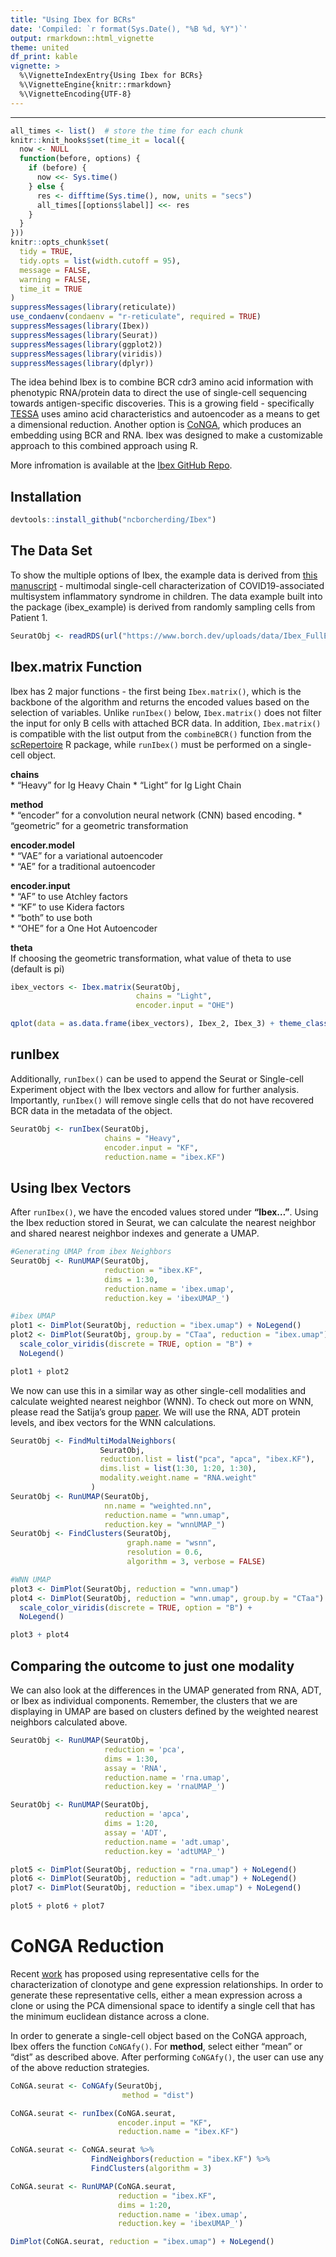```yaml
---
title: "Using Ibex for BCRs"
date: 'Compiled: `r format(Sys.Date(), "%B %d, %Y")`'
output: rmarkdown::html_vignette
theme: united
df_print: kable
vignette: >
  %\VignetteIndexEntry{Using Ibex for BCRs}
  %\VignetteEngine{knitr::rmarkdown}
  %\VignetteEncoding{UTF-8}
---
```

***

<style>
p.caption {
  font-size: 0.9em;
}
</style>
 
```r
all_times <- list()  # store the time for each chunk
knitr::knit_hooks$set(time_it = local({
  now <- NULL
  function(before, options) {
    if (before) {
      now <<- Sys.time()
    } else {
      res <- difftime(Sys.time(), now, units = "secs")
      all_times[[options$label]] <<- res
    }
  }
}))
knitr::opts_chunk$set(
  tidy = TRUE,
  tidy.opts = list(width.cutoff = 95),
  message = FALSE,
  warning = FALSE,
  time_it = TRUE
)
suppressMessages(library(reticulate))
use_condaenv(condaenv = "r-reticulate", required = TRUE)
suppressMessages(library(Ibex))
suppressMessages(library(Seurat))
suppressMessages(library(ggplot2))
suppressMessages(library(viridis))
suppressMessages(library(dplyr))
```


The idea behind Ibex is to combine BCR cdr3 amino acid information with phenotypic RNA/protein data to direct the use of single-cell sequencing towards antigen-specific discoveries.  This is a growing field - specifically [TESSA](https://github.com/jcao89757/TESSA) uses amino acid characteristics and autoencoder as a means to get a dimensional reduction. Another option is [CoNGA](https://github.com/phbradley/conga), which produces an embedding using BCR and RNA. Ibex was designed to make a customizable approach to this combined approach using R.

More infromation is available at the [Ibex GitHub Repo](https://github.com/ncborcherding/Ibex).

## Installation

```r
devtools::install_github("ncborcherding/Ibex")
```

## The Data Set

To show the multiple options of Ibex, the example data is derived from [this manuscript](https://pubmed.ncbi.nlm.nih.gov/33891889/) - multimodal single-cell characterization of COVID19-associated multisystem inflammatory syndrome in children. The data example built into the package (ibex_example) is derived from randomly sampling cells from Patient 1.

```r
SeuratObj <- readRDS(url("https://www.borch.dev/uploads/data/Ibex_FullExample.rds"))
```


## Ibex.matrix Function

Ibex has 2 major functions - the first being ```Ibex.matrix()```, which is the backbone of the algorithm and returns the encoded values based on the selection of variables. Unlike ```runIbex()``` below, ```Ibex.matrix()``` does not filter the input for only B cells with attached BCR data. In addition, ```Ibex.matrix()``` is compatible with the list output from the ```combineBCR()``` function from the [scRepertoire](https://github.com/ncborcherding/scRepertoire) R package, while ```runIbex()``` must be performed on a single-cell object.

**chains**  
* "Heavy" for Ig Heavy Chain 
* "Light" for Ig Light Chain 

**method**  
* "encoder" for a convolution neural network (CNN) based encoding. 
* "geometric" for a geometric transformation  

**encoder.model**  
* "VAE" for a variational autoencoder  
* "AE" for a traditional autoencoder  

**encoder.input**  
* "AF" to use Atchley factors  
* "KF" to use Kidera factors  
* "both" to use both  
* "OHE" for a One Hot Autoencoder

**theta**  
If choosing the geometric transformation, what value of theta to use (default is pi)


```r
ibex_vectors <- Ibex.matrix(SeuratObj, 
                            chains = "Light",
                            encoder.input = "OHE")

qplot(data = as.data.frame(ibex_vectors), Ibex_2, Ibex_3) + theme_classic()
```

## runIbex

Additionally, ```runIbex()``` can be used to append the Seurat or Single-cell Experiment object with the Ibex vectors and allow for further analysis. Importantly, ```runIbex()``` will remove single cells that do not have recovered BCR data in the metadata of the object. 
                    
```r
SeuratObj <- runIbex(SeuratObj, 
                     chains = "Heavy",
                     encoder.input = "KF", 
                     reduction.name = "ibex.KF")
```


## Using Ibex Vectors

After ```runIbex()```, we have the encoded values stored under **"Ibex..."**. Using the Ibex reduction stored in Seurat, we can calculate the nearest neighbor and shared nearest neighbor indexes and generate a UMAP.

```r
#Generating UMAP from ibex Neighbors
SeuratObj <- RunUMAP(SeuratObj, 
                     reduction = "ibex.KF",
                     dims = 1:30,
                     reduction.name = 'ibex.umap', 
                     reduction.key = 'ibexUMAP_')

#ibex UMAP
plot1 <- DimPlot(SeuratObj, reduction = "ibex.umap") + NoLegend()
plot2 <- DimPlot(SeuratObj, group.by = "CTaa", reduction = "ibex.umap") + 
  scale_color_viridis(discrete = TRUE, option = "B") + 
  NoLegend()

plot1 + plot2
```

We now can use this in a similar way as other single-cell modalities and calculate weighted nearest neighbor (WNN). To check out more on WNN, please read the Satija's group [paper](https://pubmed.ncbi.nlm.nih.gov/34062119/). We will use the RNA, ADT protein levels, and ibex vectors for the WNN calculations. 

```r
SeuratObj <- FindMultiModalNeighbors(
                    SeuratObj, 
                    reduction.list = list("pca", "apca", "ibex.KF"), 
                    dims.list = list(1:30, 1:20, 1:30), 
                    modality.weight.name = "RNA.weight"
                  )
SeuratObj <- RunUMAP(SeuratObj, 
                     nn.name = "weighted.nn", 
                     reduction.name = "wnn.umap", 
                     reduction.key = "wnnUMAP_")
SeuratObj <- FindClusters(SeuratObj, 
                          graph.name = "wsnn", 
                          resolution = 0.6,
                          algorithm = 3, verbose = FALSE)

#WNN UMAP
plot3 <- DimPlot(SeuratObj, reduction = "wnn.umap")
plot4 <- DimPlot(SeuratObj, reduction = "wnn.umap", group.by = "CTaa") + 
  scale_color_viridis(discrete = TRUE, option = "B") + 
  NoLegend()

plot3 + plot4
```

## Comparing the outcome to just one modality

We can also look at the differences in the UMAP generated from RNA, ADT, or Ibex as individual components. Remember, the clusters that we are displaying in UMAP are based on clusters defined by the weighted nearest neighbors calculated above. 

```r
SeuratObj <- RunUMAP(SeuratObj, 
                     reduction = 'pca', 
                     dims = 1:30, 
                     assay = 'RNA', 
                     reduction.name = 'rna.umap', 
                     reduction.key = 'rnaUMAP_')

SeuratObj <- RunUMAP(SeuratObj, 
                     reduction = 'apca', 
                     dims = 1:20, 
                     assay = 'ADT', 
                     reduction.name = 'adt.umap', 
                     reduction.key = 'adtUMAP_')

plot5 <- DimPlot(SeuratObj, reduction = "rna.umap") + NoLegend()
plot6 <- DimPlot(SeuratObj, reduction = "adt.umap") + NoLegend()
plot7 <- DimPlot(SeuratObj, reduction = "ibex.umap") + NoLegend()

plot5 + plot6 + plot7
```

# CoNGA Reduction

Recent [work](https://pubmed.ncbi.nlm.nih.gov/34426704/) has proposed using representative cells for the characterization of clonotype and gene expression relationships. In order to generate these representative cells, either a mean expression across a clone or using the PCA dimensional space to identify a single cell that has the minimum euclidean distance across a clone. 

In order to generate a single-cell object based on the CoNGA approach, Ibex offers the function ```CoNGAfy()```. For **method**, select either "mean" or "dist" as described above. After performing ```CoNGAfy()```, the user can use any of the above reduction strategies. 

```r
CoNGA.seurat <- CoNGAfy(SeuratObj, 
                         method = "dist")

CoNGA.seurat <- runIbex(CoNGA.seurat, 
                        encoder.input = "KF", 
                        reduction.name = "ibex.KF")

CoNGA.seurat <- CoNGA.seurat %>%
                  FindNeighbors(reduction = "ibex.KF") %>%
                  FindClusters(algorithm = 3)

CoNGA.seurat <- RunUMAP(CoNGA.seurat, 
                        reduction = "ibex.KF", 
                        dims = 1:20, 
                        reduction.name = 'ibex.umap', 
                        reduction.key = 'ibexUMAP_')

DimPlot(CoNGA.seurat, reduction = "ibex.umap") + NoLegend()
```